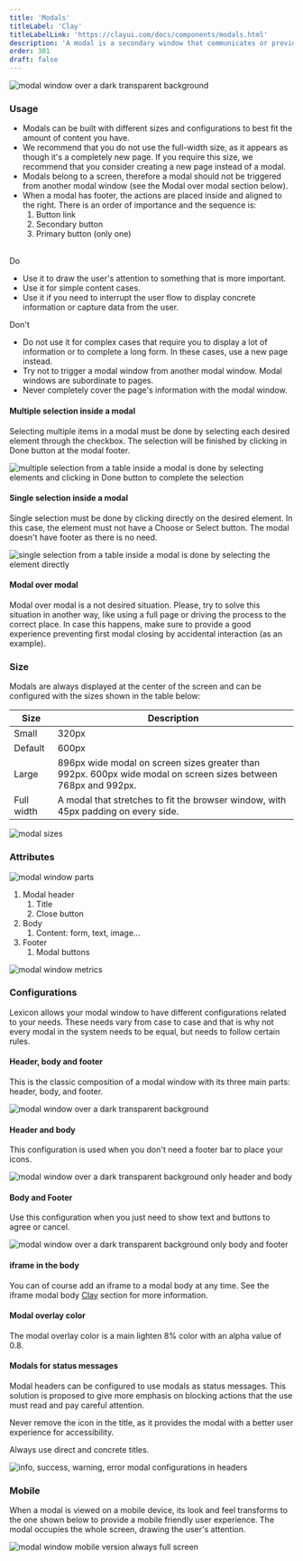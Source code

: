 ```yaml
---
title: 'Modals'
titleLabel: 'Clay'
titleLabelLink: 'https://clayui.com/docs/components/modals.html'
description: 'A modal is a secondary window that communicates or provides an action inside the same process.'
order: 301
draft: false
---
```



![modal window over a dark transparent background](/images/lexicon/Modal.jpg)

### Usage

-   Modals can be built with different sizes and configurations to best fit the amount of content you have.
-   We recommend that you do not use the full-width size, as it appears as though it's a completely new page. If you require this size, we recommend that you consider creating a new page instead of a modal.
-   Modals belong to a screen, therefore a modal should not be triggered from another modal window (see the Modal over modal section below).
-	When a modal has footer, the actions are placed inside and aligned to the right. There is an order of importance and the sequence is:    
	1. Button link
    2. Secondary button
    3. Primary button (only one)    <br/>
    <br />

<Grid templateColumns="1fr 1fr" autoRows="auto" gap="2rem">
	<Grid.Item>
		<p class="do-table">Do</p>
		<ul>
			<li>
				Use it to draw the user's attention to something that is more important.
			</li>
			<li>Use it for simple content cases.</li>
			<li>
				Use it if you need to interrupt the user flow to display concrete
				information or capture data from the user.
			</li>
		</ul>
	</Grid.Item>
	<Grid.Item>
		<p class="dont-table">Don't</p>
		<ul>
			<li>
				Do not use it for complex cases that require you to display a lot of
				information or to complete a long form. In these cases, use a new page
				instead.
			</li>
			<li>
				Try not to trigger a modal window from another modal window. Modal windows
				are subordinate to pages.
			</li>
			<li>Never completely cover the page's information with the modal window.</li>
		</ul>
	</Grid.Item>
</Grid>

#### Multiple selection inside a modal

Selecting multiple items in a modal must be done by selecting each desired element through the checkbox. The selection will be finished by clicking in Done button at the modal footer.

![multiple selection from a table inside a modal is done by selecting elements and clicking in Done button to complete the selection](/images/lexicon/Modal-selection-multiple.jpg)

#### Single selection inside a modal

Single selection must be done by clicking directly on the desired element. In this case, the element must not have a Choose or Select button. The modal doesn't have footer as there is no need.

![single selection from a table inside a modal is done by selecting the element directly](/images/lexicon/Modal-selection-single.jpg)

#### Modal over modal

Modal over modal is a not desired situation. Please, try to solve this situation in another way, like using a full page or driving the process to the correct place. In case this happens, make sure to provide a good experience preventing first modal closing by accidental interaction (as an example).

### Size

Modals are always displayed at the center of the screen and can be configured with the sizes shown in the table below:

| Size       | Description                                                                                                    |
| ---------- | -------------------------------------------------------------------------------------------------------------- |
| Small      | 320px                                                                                                          |
| Default    | 600px                                                                                                          |
| Large      | 896px wide modal on screen sizes greater than 992px. 600px wide modal on screen sizes between 768px and 992px. |
| Full width | A modal that stretches to fit the browser window, with 45px padding on every side.                             |

![modal sizes](/images/lexicon/ModalSize.jpg)

### Attributes

![modal window parts](/images/lexicon/ModalParts.jpg)

1. Modal header
    1. Title
    2. Close button
2. Body
    1. Content: form, text, image...
3. Footer
    1. Modal buttons

![modal window metrics](/images/lexicon/ModalMetrics.jpg)

### Configurations

Lexicon allows your modal window to have different configurations related to your needs. These needs vary from case to case and that is why not every modal in the system needs to be equal, but needs to follow certain rules.

#### Header, body and footer

This is the classic composition of a modal window with its three main parts: header, body, and footer.

![modal window over a dark transparent background](/images/lexicon/Modal.jpg)

#### Header and body

This configuration is used when you don't need a footer bar to place your icons.

![modal window over a dark transparent background only header and body](/images/lexicon/ModalFooterless.jpg)

#### Body and Footer

Use this configuration when you just need to show text and buttons to agree or cancel.

![modal window over a dark transparent background only body and footer](/images/lexicon/ModalBodyFooter.jpg)

#### iframe in the body

You can of course add an iframe to a modal body at any time. See the iframe modal body [Clay](https://clayui.com/docs/components/modals.html) section for more information.

#### Modal overlay color

The modal overlay color is a main lighten 8% color with an alpha value of 0.8.

#### Modals for status messages

Modal headers can be configured to use modals as status messages. This solution is proposed to give more emphasis on blocking actions that the use must read and pay careful attention.

Never remove the icon in the title, as it provides the modal with a better user experience for accessibility.

Always use direct and concrete titles.

![info, success, warning, error modal configurations in headers](/images/lexicon/ModalStatus.jpg)

### Mobile

When a modal is viewed on a mobile device, its look and feel transforms to the one shown below to provide a mobile friendly user experience. The modal occupies the whole screen, drawing the user's attention.

![modal window mobile version always full screen](/images/lexicon/ModalMobile.jpg)

